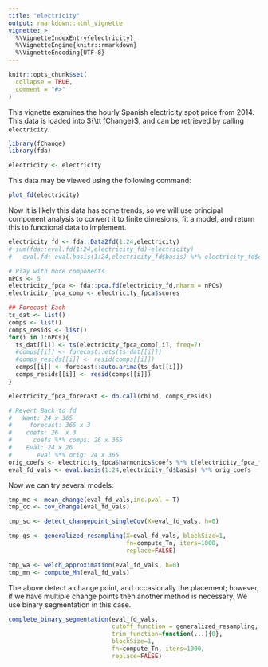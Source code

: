 ```yaml
---
title: "electricity"
output: rmarkdown::html_vignette
vignette: >
  %\VignetteIndexEntry{electricity}
  %\VignetteEngine{knitr::rmarkdown}
  %\VignetteEncoding{UTF-8}
---
```


```r
knitr::opts_chunk$set(
  collapse = TRUE,
  comment = "#>"
)
```

This vignette examines the hourly Spanish electricity spot price from 2014. This
data is loaded into ${\tt fChange}$, and can be retrieved by calling `electricity`.
```r
library(fChange)
library(fda)

electricity <- electricity
```

This data may be viewed using the following command:
```r
plot_fd(electricity)
```

Now it is likely this data has some trends, so we will use principal component 
analysis to convert it to finite dimesions, fit a model, and return this to 
functional data to implement.
```r
electricity_fd <- fda::Data2fd(1:24,electricity)
# sum(fda::eval.fd(1:24,electricity_fd)-electricity)
#   eval.fd: eval.basis(1:24,electricity_fd$basis) %*% electricity_fd$coefs

# Play with more components
nPCs <- 5
electricity_fpca <- fda::pca.fd(electricity_fd,nharm = nPCs)
electricity_fpca_comp <- electricity_fpca$scores

## Forecast Each
ts_dat <- list()
comps <- list()
comps_resids <- list()
for(i in 1:nPCs){
  ts_dat[[i]] <- ts(electricity_fpca_comp[,i], freq=7)
  #comps[[i]] <- forecast::ets(ts_dat[[i]])
  #comps_resids[[i]] <- resid(comps[[i]])
  comps[[i]] <- forecast::auto.arima(ts_dat[[i]])
  comps_resids[[i]] <- resid(comps[[i]])
}

electricity_fpca_forecast <- do.call(cbind, comps_resids)

# Revert Back to fd
#   Want: 24 x 365
#     forecast: 365 x 3
#    coefs: 26  x 3
#      coefs %*% comps: 26 x 365
#    Eval: 24 x 26
#       eval %*% orig: 24 x 365
orig_coefs <- electricity_fpca$harmonics$coefs %*% t(electricity_fpca_forecast)
eval_fd_vals <- eval.basis(1:24,electricity_fd$basis) %*% orig_coefs
```

Now we can try several models:
```r
tmp_mc <- mean_change(eval_fd_vals,inc.pval = T)
tmp_cc <- cov_change(eval_fd_vals)

tmp_sc <- detect_changepoint_singleCov(X=eval_fd_vals, h=0)

tmp_gs <- generalized_resampling(X=eval_fd_vals, blockSize=1,
                                 fn=compute_Tn, iters=1000,
                                 replace=FALSE)

tmp_wa <- welch_approximation(eval_fd_vals, h=0)
tmp_mn <- compute_Mn(eval_fd_vals)
```

The above detect a change point, and occasionally the placement; however, if we have multiple change points then another method is necessary. We use binary segmentation in this case.
```r
complete_binary_segmentation(eval_fd_vals,
                             cutoff_function = generalized_resampling,
                             trim_function=function(...){0},
                             blockSize=1,
                             fn=compute_Tn, iters=1000,
                             replace=FALSE)
```

<!-- ```{r} -->
<!-- ## Not used, but considere finite PCs -->
<!-- data_pca <- prcomp(electricity) -->
<!-- screeplot(data_pca, type="lines") -->
<!-- data_pca <- data_pca$rotation[,1:3] -->

<!-- tmp_dat_c <- detect_changepoint_singleCov( X=data_pca, space = 'RN') -->
<!-- ``` -->
